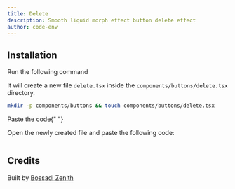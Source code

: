 ```yaml
---
title: Delete
description: Smooth liquid morph effect button delete effect
author: code-env
---
```


<ComponentPreview name="delete-button" />

## Installation

<Steps>

<Step>Run the following command</Step>

It will create a new file `delete.tsx` inside the `components/buttons/delete.tsx` directory.

```bash
mkdir -p components/buttons && touch components/buttons/delete.tsx
```

<Step>Paste the code</Step>{" "}

Open the newly created file and paste the following code:

```jsx file=<rootDir>/components/buttons/delete.tsx

```

</Steps>

## Credits

Built by [Bossadi Zenith](https://github.com/code-env)
